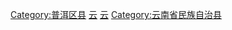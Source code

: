 [[Category:普洱区县|Category:普洱区县]]
[[Category:中国哈尼族自治县|云]]
[[Category:中国彝族自治县|云]]
[[Category:云南省民族自治县|Category:云南省民族自治县]]

{{catmore|宁洱哈尼族彝族自治县|云南省宁洱哈尼族彝族自治县}}